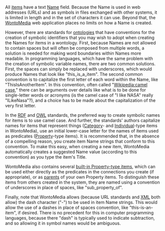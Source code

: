 <!-- Copyright (c)  2011  Glen E. Ivey
     Permission is granted to copy, distribute and/or modify this document
     under the terms of the GNU Free Documentation License, Version 1.3;
     with no Invariant Sections, no Front-Cover Texts, and no Back-Cover Texts.
     A copy of the license is in the file COPYING.DOCUMENTATION
  -->
All [[Help:GlossaryAtoO#anchor_Item|items]] have a text [[Help:GlossaryAtoO#anchor_Name|Name]] field.  Because the Name is used in web addresses (URLs) and as symbols in files exchanged with other systems, it is limited in length and in the set of characters it can use.  Beyond that, the [[Help:GlossaryPtoZ#anchor_WontoMedia|WontoMedia]] web application places no limits on how a Name is created.

However, there are standards for [[Help:GlossaryAtoO#anchor_Ontology|ontologies]] that have conventions for the creation of symbolic identifiers that you may wish to adopt when creating the Names for items in a wontology.  First, because Names are not allowed to contain spaces but will often be composed from multiple words, a solution is needed for making word boundaries within Names more readable.  In programming languages, which have the same problem with the creation of symbolic variable names, there are two common solutions.  First, the spaces can simply be replaced with underscores, which would produce Names that look like "this_is_a_item".  The second common convention is to capitalize the first letter of each word within the Name, like "ThisIsAnotherItem".  In this convention, often called "[[Wikipedia:camel case]]," there can be arguments over details like what is to be done for single-letter words or acronyms (is the camel case of "I like NASA" really "ILikeNasa"?), and a choice has to be made about the capitalization of the very first letter.

In the [[Help:GlossaryPtoZ#anchor_RDF|RDF]] and [[Help:GlossaryAtoO#anchor_OWL|OWL]] standards, the preferred way to create symbolic names for items is to use camel case.  And further, the standards' authors capitalize names for items that represent things ([[Help:GlossaryAtoO#anchor_Category|Category]]- and [[Help:GlossaryAtoO#anchor_Individual|Individual]]-type items in WontoMedia), use an initial lower-case letter for the names of items used as predicates ([[Help:GlossaryPtoZ#anchor_Property|Property]]-type items).  It is recommended that, in the absence of a compelling reason, you create item Name strings that conform to this convention.  To make this easy, when creating a new item, WontoMedia automatically creates a suggested Name value (according to this convention) as you type the item's Title.

WontoMedia also contains several [[Help:Built-in Relationship Types|built-in Property-type items]], which can be used either directly as the predicates in the connections you create (if appropriate), or as [[Help:GlossaryPtoZ#anchor_Parent|parents]] of your own Property items.  To distinguish these items from others created in the system, they are named using a convention of underscores in place of spaces, like "sub_property_of".

Finally, note that WontoMedia allows (because URL standards and [[Help:GlossaryPtoZ#anchor_XML|XML]] both allow) the dash character ("-") to be used in item Name strings.  This would allow the use of a dashes in place of spaces convention, like "this-is-an-item", if desired.  There is no precedent for this in computer programming languages, because there "dash" is typically used to indicate subtraction, and so allowing it in symbol names would be ambiguous.
